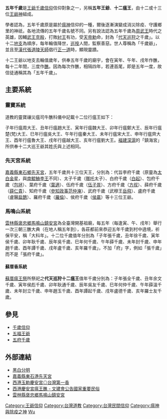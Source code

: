 {{道教}}
'''五年千歲'''是[[王爺千歲信仰|王爺千歲信仰]]信仰對象之一，另稱'''五年王爺'''、'''十二瘟王'''，由十二或十三位[[王爺神|王爺神]]組成。

學者認為，五年千歲原是屬於[[瘟神|瘟神]]信仰的一種，爾後逐漸演變成消災除疫、守護鄉里的神祇，各地流傳的五年千歲名號不同。另有說法認為五年千歲為[[周武王|周武王]]時代之英雄，因輔[[武王克殷|武王克殷]]，打敗[[紂王|紂王]]有功，受[[天帝|天帝]][[勅|勅]]命，封為「[[代天巡狩|代天巡狩]]之千歲」。以十二[[地支|地支]]為順序，每年輪值降世，[[巡按|巡按]]人間，監察善惡。世人尊稱為「千歲爺」，並且至[[漢代|漢代]][[張道陵|張道陵]][[天師|天師]]倡行[[正一道|正一道]]時，顯現靈蹟。

十二王爺以地支去輪值歲年，供奉五年千歲的廟宇，會在寅年、午年、戌年作醮，每十二年間，三度作[[醮|醮]]。因為每次作醮，相隔四年，若連首尾，即是五年一度，故信徒通稱其為「五年千歲」。

==主要系統==
=== 靈寶系統 ===
道教的靈寶禳災瘟司牛醮科儀中記載十二位行瘟王如下：

子年行瘟周大王、丑年行瘟趙大王、寅年行瘟魏大王、卯年行瘟鄭大王、辰年行瘟楚(梵)大王、巳年行瘟吳大王、午年行瘟秦大王、未年行瘟宋大王、申年行瘟齊大王、酉年行瘟魯大王、戌年行瘟越大王、亥年行瘟劉大王。[[福建|福建]][[深滬|深滬]]的「鎮海宮」所供奉十二大巡王爺其姓氏與上述相同。

=== 先天宮系統 ===
[[嘉義縣|嘉義縣]][[東石鄉_(臺灣)|東石鄉]][[先天宮|先天宮]]，五年千歲共十三位天王，分別為：代旨李府千歲（原靈為[[太白金星|太白金星]]，與[[南鯤鯓代天府|南鯤鯓]][[李大亮|李王]]不同）、太子千歲（[[哪吒|哪吒]]太子）、白府千歲（[[白起|白起]]）、包府千歲（[[包拯|包拯]]）、葉府千歲（[[葉適|葉適]]）、伍府千歲（[[伍子胥|伍子胥]]）、方府千歲（[[方叔|方叔]]）、薛府千歲（[[薛仁貴|薛仁貴]]）、知府千歲（[[參知政事|參知政事]][[范仲淹|范仲淹]]）、武府千歲（武穆王[[岳飛|岳飛]]）、盧府千歲（盧醫[[扁鵲|扁鵲]]）、羅府千歲（[[羅倫_(明朝)|羅倫]]）、侯府千歲（[[侯贏|侯贏]]）等十三位王爺。

=== 馬鳴山系統 ===
[[雲林縣|雲林縣]][[褒忠鄉|褒忠鄉]][[馬鳴山鎮安宮|馬鳴山鎮安宮]]為全臺灣開基祖廟，每五年（每逢寅、午、戌年）舉行一次三朝三醮大典（在地人稱五年到），各莊都前來恭迎五年千歲到村中遶境，祈保平安，稱「大科年」。十二位千歲值年分別為「子年張千歲，丑年徐千歲、寅年侯千歲、卯年耿千歲、辰年吳千歲、巳年何千歲、午年薛千歲、未年封千歲、申年趙千歲、酉年譚千歲、戌年盧千歲、亥年羅千歲」，不加「府」字，例如「張千歲」而不是「張府千歲」。

==== 蘇厝香系統 ====	
[[蘇厝瘟王祭|蘇厝瘟王祭]]所祭祀之'''代天巡狩十二瘟王'''值年千歲分別為：子年張全千歲、丑年余文千歲、寅年侯彪千歲、卯年耿通千歲、辰年吳友千歲、巳年何仲千歲、午年薛溫千歲、未年封立千歲、申年趙玉千歲、酉年譚起千歲、戌年盧德千歲、亥年羅士友千歲。

== 參見 ==
*[[千歲信仰|千歲信仰]]
*[[五福王爺|五福王爺]]
*[[五府千歲|五府千歲]]

== 外部連結 ==
*[https://web.archive.org/web/20090908011518/http://maxt.myweb.hinet.net/p360.htm 黑白分明]
*[https://web.archive.org/web/20101117004643/http://www.stgung.com.tw/index.html 嘉義縣東石港先天宮]
*[https://web.archive.org/web/20071016224233/http://qingangong.myweb.hinet.net/ 西港玉勅慶安宮◎台灣第一香] 
*[https://web.archive.org/web/20101014025338/http://www.kcestudio.tw/page/main.html 西港慶安宮瘟王醮 - 文建會公告國家重要民俗]
*[http://www.royal-lords.org.tw/index.php 雲林縣褒忠鄉馬鳴山鎮安宮]{{Wayback|url=http://www.royal-lords.org.tw/index.php |date=20200506141722 }}

[[Category:王爺信仰|Category:王爺信仰]]
[[Category:台灣道教|Category:台灣道教]]
[[Category:台灣民間信仰|Category:台灣民間信仰]]
[[Category:瘟神與除疫之神|Category:瘟神與除疫之神]]
[[Category:合稱|Wu]]